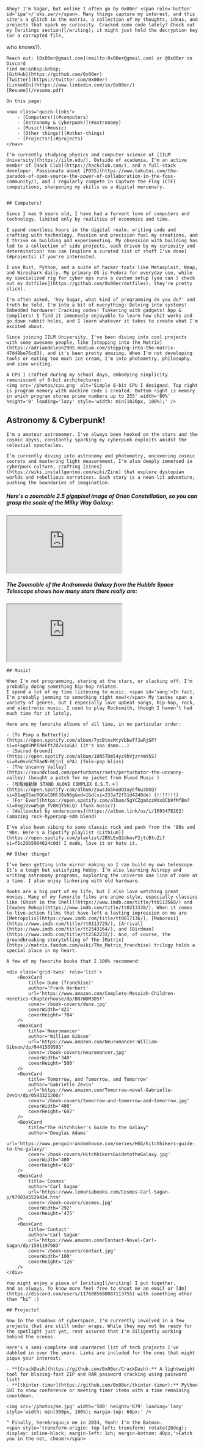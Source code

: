 
<HomepageLayout>
	<LogoHeading />

	Ahoy! I'm Sagar, but online I often go by 0x00er <span role='button' id='ipa'>/ˈɒks.zər/</span>. Many things capture my interest, and this site's a glitch in the matrix, a collection of my thoughts, ideas, and projects that spark my curiosity. Cracked some code lately? Check out my [writings section](/writing); it might just hold the decryption key (or a corrupted file,
who knows?).

	Reach out: [0x00er@gmail.com](mailto:0x00er@gmail.com) or @0x00er on Discord  
	Find me:&nbsp;&nbsp;
	[GitHub](https://github.com/0x00er)
	[Twitter](https://twitter.com/0x00er)
	[LinkedIn](https://www.linkedin.com/in/0x00er/)
	[Resume](/resume.pdf)

	On this page:

	<nav class='quick-links'>
		- [Computers!](#computers)
		- [Astronomy & Cyberpunk!](#astronomy)
		- [Music!](#music)
		- [Other things!](#other-things)
		- [Projects!](#projects)
	</nav>

	I'm currently studying physics and computer science at [IILM University](https://iilm.edu/). Outside of academia, I'm an active member of [Hack Club](https://hackclub.com/), and a full-stack developer. Passionate about [FOSS](https://www.tukutoi.com/the-paradox-of-open-source-the-power-of-collaboration-in-the-foss-community/), and I regularly compete in Capture the Flag (CTF) competitions, sharpening my skills as a digital mercenary.


	## Computers!

	Since I was 9 years old, I have had a fervent love of computers and technology, limited only by realities of economics and time.

	I spend countless hours in the digital realm, writing code and crafting with technology. Passion and precision fuel my creations, and I thrive on building and experimenting. My obsession with building has led to a collection of side projects, each driven by my curiosity and determination! You can [explore a curated list of stuff I've done](#projects) if you're interested.

	I use Rust, Python, and a suite of hacker tools like Metasploit, Nmap, and Wireshark daily. My primary OS is Fedora for everyday use, while my specialized rig for cyber ops runs a custom setup (you can [ check out my dotfiles](https://github.com/0x00er/dotfiles); they're pretty slick).
	
	I'm often asked, 'hey Sagar, what kind of programming do you do?' and truth be told, I'm into a bit of everything: Delving into systems! Embedded hardware! Cracking codes! Tinkering with gadgets! App & Compilers! I find it immensely enjoyable to learn how shit works and go down rabbit holes, and I learn whatever it takes to create what I'm excited about.

	Since joining IILM University, I've been diving into cool projects with some awesome people, like [stepping into the Matrix](https://adriandeleon2905.medium.com/stepping-into-the-matrix-47d49be76cd3), and it's been pretty amazing. When I'm not developing tools or eating too much ice cream, I’m into photometry, philosophy, and zine writing.

	A CPU I crafted during my school days, embodying simplicity reminiscent of 8-bit architectures:
	<img src='/photos/cpu.png' alt='Simple 8-bit CPU I designed. Top right is program memory with machine code i created. Bottom right is memory in which program stores prime numbers up to 255' width='80%' height='0' loading='lazy' style='width: min(1020px, 100%);' />

<h2 id="astronomy">Astronomy & Cyberpunk!</h2>

	I'm a amateur astromomer. I've always been hooked on the stars and the cosmic abyss, constantly sparking my cyberpunk exploits amidst the celestial spectacles.

	I’m currently diving into astronomy and photometry, uncovering cosmic secrets and mastering light measurement. I'm also deeply immersed in cyberpunk culture, crafting [zines](https://wiki.installgentoo.com/wiki/Zine) that explore dystopian worlds and rebellious narratives. Each story is a neon-lit adventure, pushing the boundaries of imagination.

	
<h5> Here's a zoomable 2.5 gigapixel image of Orion Constellation,  so you can grasp the scale of the Milky Way Galaxy:</h5>
	<div style={{ position: 'relative', width: '100%', height: 0, paddingBottom: '75%', marginBottom: '-50px' }}>
    <iframe 
      src="https://www.spaceforeverybody.com/Orion/" alt="Zoomable 2.5 gigapixel image of Orion Constellation,  so you can grasp the scale of the Milky Way Galaxy."
      title="Project Orion" 
      style={{ position: 'absolute', top: 0, left: 0, width: '100%', height: '80%', border: 'none' }}
	  allowfullscreen
    ></iframe>
    </div>
     
<h5> The Zoomable of the Andromeda Galaxy from the Hubble Space Telescope shows how many stars there really are:</h5>
	<div style={{ position: 'relative', width: '100%', height: 0, paddingBottom: '75%', marginBottom: '-50px' }}>
    <iframe 
      src="https://esahubble.org/images/heic1502a/zoomable/" alt="The close-up of the Andromeda Galaxy from the Hubble Space Telescope shows how many stars there really are."
      title="Andromeda by Hubble" 
      style={{ position: 'absolute', top: 0, left: 0, width: '100%', height: '80%', border: 'none' }}
	  allowfullscreen
    ></iframe>
    </div>

	## Music!

	When I'm not programming, staring at the stars, or slacking off, I'm probably doing something hip-hop related.
	I spend a lot of my time listening to music. <span id='song'>In fact, I'm probably jamming to something right now!</span> My tastes span a variety of genres, but I especially love upbeat songs, hip-hop, rock, and electronic music. I used to play Rocksmith, though I haven’t had much time for it lately.

	Here are my favorite albums of all time, in no particular order:

	- [To Pimp a Butterfly](https://open.spotify.com/album/7ycBtnsMtyVbbwTfJwRjSP?si=nFagmSMPTdeFftZO7x1uGA) (it's soo damn...)
	- [Sacred Ground](https://open.spotify.com/album/18N57Dml4yz9hVjzr4mV5S?si=Rx0vvGCYRaeN-RCjnI_sPA) (folk-pop bliss)
	- [The Uncanny Valley](https://soundcloud.com/perturbator/sets/perturbator-the-uncanny-valley) (bought a patch for my jacket from Blood Music )
	- [攻殻機動隊 STAND ALONE COMPLEX O.S.T.＋](https://open.spotify.com/album/2xwzJG5kuUOIuyEf6u3OXQ?si=D1agO5acRQCoC8Hl38sN6g&nd=1&dlsi=233a72f51d4240de) (!!!!!!!)
	- [For Ever](https://open.spotify.com/album/5gYCZgmXzzWXxOCb9fMfBm?si=0kgiVvwWSgm_fV8KQY56LQ) (funk music?)
	- [Wallsocket by underscores](https://album.link/us/i/1693478262) (amazing rock-hyperpop-edm blend)

	I've also been vibing to some classic rock and punk from the '80s and '90s. Here's a [Spotify playlist (Lithium)](https://open.spotify.com/playlist/2B5LExQ2dkmvF2jtcBtuZi?si=f5c29b5904624c0d) I made, love it or hate it.

	## Other things!

	I’ve been getting into mirror making so I can build my own telescope. It’s a tough but satisfying hobby. I’m also learning Astropy and writing astronomy programs, exploring the universe one line of code at a time. I also enjoy tinkering with old hardware.

	Books are a big part of my life, but I also love watching great movies. Many of my favorite films are anime-style, especially classics like [Ghost in the Shell](https://www.imdb.com/title/tt0113568/) and [Cowboy Bebop](https://www.imdb.com/title/tt0213338/). When it comes to live-action films that have left a lasting impression on me are [Metropolis](https://www.imdb.com/title/tt0017136/), [Maborosi](https://www.imdb.com/title/tt0113725/), [Arrival](https://www.imdb.com/title/tt2543164/), and [Birdman](https://www.imdb.com/title/tt2562232/). And, of course, the groundbreaking storytelling of The [Matrix](https://matrix.fandom.com/wiki/The_Matrix_franchise) trilogy holds a special place in my heart.

	A few of my favorite books that I 100% recommend:

	<div class='grid-twos' role='list'>
		<BookCard
			title='Dune (franchise)'
			author='Frank Herbert'
			url='https://www.amazon.com/Complete-Messiah-Children-Heretics-Chapterhouse/dp/B07WDM3D5T'
			cover='/book-covers/dune.jpg'
			coverWidth='421'
			coverHeight='704'
		/>
		<BookCard
			title='Neuromancer'
			author='William Gibson'
			url='https://www.amazon.com/Neuromancer-William-Gibson/dp/0441569595'
			cover='/book-covers/neuromancer.jpg'
			coverWidth='348'
			coverHeight='500'
		/>
		<BookCard
			title='Tomorrow, and Tomorrow, and Tomorrow'
			author='Gabrielle Zevin'
			url='https://www.amazon.com/Tomorrow-novel-Gabrielle-Zevin/dp/0593321200/'
			cover='/book-covers/tomorrow-and-tomorrow-and-tomorrow.jpg'
			coverWidth='400'
			coverHeight='607'
		/>
		<BookCard
			title="The Hitchhiker's Guide to the Galaxy"
			author='Douglas Adams'
			url='https://www.penguinrandomhouse.com/series/HGG/hitchhikers-guide-to-the-galaxy/'
			cover='/book-covers/HitchhikersGuidetotheGalaxy.jpg'
			coverWidth='400'
			coverHeight='618'
		/>
		<BookCard
			title='Cosmos'
			author='Carl Sagan'
			url='https://www.lemuriabooks.com/Cosmos-Carl-Sagan-p/9780345539434.htm'
			cover='/book-covers/cosmos.jpg'
			coverWidth='292'
			coverHeight='475'
		/>
		<BookCard
			title='Contact'
			author='Carl Sagan'
			url='https://www.amazon.com/Contact-Novel-Carl-Sagan/dp/1501197983'
			cover='/book-covers/contact.jpg'
		    coverWidth='100'
			coverHeight='126'
		/>
	</div>

	You might enjoy a piece of [writing](/writing) I put together.
	And as always, To know more feel free to shoot me an email or [dm](https://discord.com/users/1176085680087113755) with something other than “hi” :)

	## Projects!

	Now In the shadows of cyberspace, I'm currently involved in a few projects that are still under wraps. While they may not be ready for the spotlight just yet, rest assured that I'm diligently working behind the scenes.

	Here's a semi-complete and unordered list of tech projects I've dabbled in over the years. Links are included for the ones that might pique your interest:

	- **[CrackDash](https://github.com/0x00er/CrackDash):** A lightweight tool for blazing-fast ZIP and RAR password cracking using password list! 
	- **[tkinter-timer](https://github.com/0x00er/tkinter-timer):** Python GUI to show conference or meeting timer items with a time remaining countdown.

	<img src='/photos/me.jpg' width='500' height='679' loading='lazy' style='width: min(300px, 100%); margin-top: 60px;' />

	^ Finally, here&rsquo;s me in 2024, Yeah! I'm the Batman.
	<span style='transform-origin: top left; transform: rotate(20deg); display: inline-block; margin-left: 1ch; margin-bottom: 40px;'>Catch you in the net, choom!</span>

</HomepageLayout>
